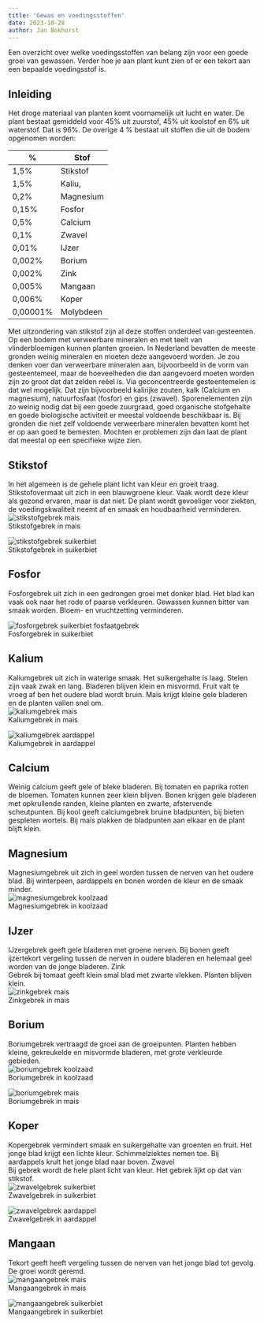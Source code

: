 ```yaml
---
title: 'Gewas en voedingsstoffen'
date: 2023-10-28
author: Jan Bokhorst
---
```


Een overzicht over welke voedingsstoffen van belang zijn voor een goede groei van gewassen. Verder hoe je aan plant kunt zien of er een tekort aan een bepaalde voedingsstof is.


## Inleiding

  
Het droge materiaal van planten komt voornamelijk uit lucht en water. De plant bestaat gemiddeld voor 45% uit zuurstof, 45% uit koolstof en 6% uit waterstof. Dat is 96%. De overige 4 % bestaat uit stoffen die uit de bodem opgenomen worden: 

| % | Stof |
| --- | --- | 
| 1,5% | Stikstof| 
| 1,5% | Kaliu, | 
| 0,2% | Magnesium | 
| 0,15% | Fosfor | 
| 0,5% | Calcium | 
| 0,1% | Zwavel | 
| 0,01% | IJzer | 
| 0,002% | Borium | 
| 0,002% | Zink | 
| 0,005% | Mangaan | 
| 0,006% | Koper | 
| 0,00001% | Molybdeen | 
  

Met uitzondering van stikstof zijn al deze stoffen onderdeel van gesteenten. Op een bodem met verweerbare mineralen en met teelt van vlinderbloemigen kunnen planten groeien. In Nederland bevatten de meeste gronden weinig mineralen en moeten deze aangevoerd worden. Je zou denken voer dan verweerbare mineralen aan, bijvoorbeeld in de vorm van gesteentemeel, maar de hoeveelheden die dan aangevoerd moeten worden zijn zo groot dat dat zelden reëel is. Via geconcentreerde gesteentemelen is dat wel mogelijk. Dat zijn bijvoorbeeld kalirijke zouten, kalk (Calcium en magnesium), natuurfosfaat (fosfor) en gips (zwavel). Sporenelementen zijn zo weinig nodig dat bij een goede zuurgraad, goed organische stofgehalte en goede biologische activiteit er meestal voldoende beschikbaar is. Bij gronden die niet zelf voldoende verweerbare mineralen bevatten komt het er op aan goed te bemesten. Mochten er problemen zijn dan laat de plant dat meestal op een specifieke wijze zien. 

## Stikstof 

In het algemeen is de gehele plant licht van kleur en groeit traag. Stikstofovermaat uit zich in een blauwgroene kleur. Vaak wordt deze kleur als gezond ervaren, maar is dat niet. De plant wordt gevoeliger voor ziekten, de voedingskwaliteit neemt af en smaak en houdbaarheid verminderen.   
![stikstofgebrek mais](../img/maisngebrek-1920w.jpg)   
Stikstofgebrek in mais

![stikstofgebrek suikerbiet](../img/ngebrekbiet-1920w.jpg)   
Stikstofgebrek in suikerbiet


## Fosfor  

Fosforgebrek uit zich in een gedrongen groei met donker blad. Het blad kan vaak ook naar het rode of paarse verkleuren. Gewassen kunnen bitter van smaak worden. Bloem- en vruchtzetting verminderen.  


![fosforgebrek suikerbiet fosfaatgebrek](../img/D0691-1920w.jpg)   
Fosforgebrek in suikerbiet


## Kalium  
Kaliumgebrek uit zich in waterige smaak. Het suikergehalte is laag. Stelen zijn vaak zwak en lang. Bladeren blijven klein en misvormd. Fruit valt te vroeg af ben het oudere blad wordt bruin. Maïs krijgt kleine gele bladeren en de planten vallen snel om.   
![kaliumgebrek mais](../img/M0689-1920w.jpg)   
Kaliumgebrek in mais

![kaliumgebrek aardappel](../img/M2294-1920w.jpg)   
Kaliumgebrek in aardappel


## Calcium  
Weinig calcium geeft gele of bleke bladeren. Bij tomaten en paprika rotten de bloemen. Tomaten kunnen zeer klein blijven. Bonen krijgen gele bladeren met opkrullende randen, kleine planten en zwarte, afstervende scheutpunten. Bij kool geeft calciumgebrek bruine bladpunten, bij bieten gespleten wortels. Bij maïs plakken de bladpunten aan elkaar en de plant blijft klein. 

## Magnesium  
Magnesiumgebrek uit zich in geel worden tussen de nerven van het oudere blad. Bij winterpeen, aardappels en bonen worden de kleur en de smaak minder.   
![magnesiumgebrek koolzaad](../img/M1034-1920w.jpg)   
Magnesiumgebrek in koolzaad


## IJzer  
IJzergebrek geeft gele bladeren met groene nerven. Bij bonen geeft ijzertekort vergeling tussen de nerven in oudere bladeren en helemaal geel worden van de jonge bladeren. Zink  
Gebrek bij tomaat geeft klein smal blad met zwarte vlekken. Planten blijven klein.   
![zinkgebrek mais](../img/K0443-1920w.jpg)   
Zinkgebrek in mais


## Borium  
Boriumgebrek vertraagd de groei aan de groeipunten. Planten hebben kleine, gekreukelde en misvormde bladeren, met grote verkleurde gebieden.   
![boriumgebrek koolzaad](../img/M1033-1920w.jpg)   
Boriumgebrek in koolzaad

![boriumgebrek mais](../img/k1598_custom-1920w.jpg)   
Boriumgebrek in mais


## Koper  
Kopergebrek vermindert smaak en suikergehalte van groenten en fruit. Het jonge blad krijgt een lichte kleur. Schimmelziektes nemen toe. Bij aardappels krult het jonge blad naar boven. Zwavel  
Bij gebrek wordt de hele plant licht van kleur. Het gebrek lijkt op dat van stikstof.   
![zwavelgebrek suikerbiet](../img/K1272-1920w.jpg)   
Zwavelgebrek in suikerbiet

![zwavelgebrek aardappel](../img/M2207-1920w.jpg)   
Zwavelgebrek in aardappel


## Mangaan  
Tekort geeft heeft vergeling tussen de nerven van het jonge blad tot gevolg. De groei wordt geremd.   
![mangaangebrek mais](../img/K0433-1920w.jpg)   
Mangaangebrek in mais

![mangaangebrek suikerbiet](../img/K0455-1920w.jpg)   
Mangaangebrek in suikerbiet

